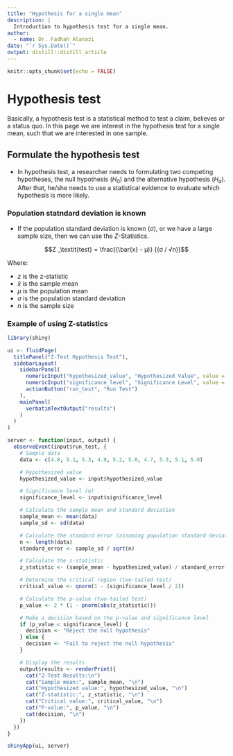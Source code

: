 ```yaml
---
title: "Hypothesis for a single mean"
description: |
  Introduction to hypothesis test for a single mean.
author:
  - name: Dr. Fadhah Alanazi
date: "`r Sys.Date()`"
output: distill::distill_article
---
```


```r
knitr::opts_chunk$set(echo = FALSE)
```

# Hypothesis test

Basically, a hypothesis test is a statistical method to test a claim, believes or a status quo. In this page we are interest in the
hypothesis test for a single mean, such that we are interested in one sample. 

## Formulate the hypothesis test

- In hypothesis test, a researcher needs to formulating two competing hypotheses, the null hypothesis ($H_0$) and the alternative hypothesis
($H_a$). After that, he/she needs to use a statistical evidence to evaluate which hypothesis is more likely.

### Population statndard deviation is known

- If the population standard deviation is known ($\sigma$), or we have a large sample size, then we can use the $Z$-Statistics. 

$$Z _\textit{test} = \frac{(\bar{x} - μ)} {(σ / √n)}$$

Where:

- $z$ is the z-statistic
- $\bar{x}$ is the sample mean
- $μ$ is the population mean
- $σ$ is the population standard deviation
- $n$ is the sample size

### Example of using Z-statistics 

```r
library(shiny)

ui <- fluidPage(
  titlePanel("Z-Test Hypothesis Test"),
  sidebarLayout(
    sidebarPanel(
      numericInput("hypothesized_value", "Hypothesized Value", value = 5),
      numericInput("significance_level", "Significance Level", value = 0.05),
      actionButton("run_test", "Run Test")
    ),
    mainPanel(
      verbatimTextOutput("results")
    )
  )
)

server <- function(input, output) {
  observeEvent(input$run_test, {
    # Sample data
    data <- c(4.8, 5.1, 5.3, 4.9, 5.2, 5.0, 4.7, 5.3, 5.1, 5.0)

    # Hypothesized value
    hypothesized_value <- input$hypothesized_value

    # Significance level (α)
    significance_level <- input$significance_level

    # Calculate the sample mean and standard deviation
    sample_mean <- mean(data)
    sample_sd <- sd(data)

    # Calculate the standard error (assuming population standard deviation is known)
    n <- length(data)
    standard_error <- sample_sd / sqrt(n)

    # Calculate the z-statistic
    z_statistic <- (sample_mean - hypothesized_value) / standard_error

    # Determine the critical region (two-tailed test)
    critical_value <- qnorm(1 - (significance_level / 2))

    # Calculate the p-value (two-tailed test)
    p_value <- 2 * (1 - pnorm(abs(z_statistic)))

    # Make a decision based on the p-value and significance level
    if (p_value < significance_level) {
      decision <- "Reject the null hypothesis"
    } else {
      decision <- "Fail to reject the null hypothesis"
    }

    # Display the results
    output$results <- renderPrint({
      cat("Z-Test Results:\n")
      cat("Sample mean:", sample_mean, "\n")
      cat("Hypothesized value:", hypothesized_value, "\n")
      cat("Z-statistic:", z_statistic, "\n")
      cat("Critical value:", critical_value, "\n")
      cat("P-value:", p_value, "\n")
      cat(decision, "\n")
    })
  })
}

shinyApp(ui, server)
```


